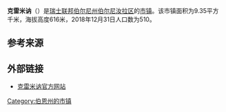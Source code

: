 {{noteTA|G1=瑞士地名}}
{{Infobox settlement
| name = 克雷米讷
| native_name = {{lang|fr|Crémines}}
| settlement_type = [[市镇_(瑞士)|瑞士市镇]]
| image_skyline = Cremines 145.JPG
| image_caption = 克雷米讷风光
| image_seal = Cremines-coat of arms.svg
| image_map = Karte Gemeinde Crémines 2015.png
| map_caption = 克雷米讷在伯尔尼汝拉区的位置
| pushpin_map = Switzerland
| pushpin_relief = Switzerland relief location map.jpg
| pushpin_label_position = right
| pushpin_map_caption = 克雷米讷在瑞士的位置
| subdivision_type = 国家
| subdivision_name = {{CHE}}
| subdivision_type1 = [[瑞士行政区划|州]]
| subdivision_name1 = {{flagicon|Bern|size=16px}} [[伯尔尼州|伯尔尼州]]
| subdivision_type2 = [[区_(瑞士)|区]]
| subdivision_name2 = [[伯尔尼汝拉区|伯尔尼汝拉区]]
| elevation_m = 616
| area_footnotes = <ref name=面积>{{cite web|url=https://www.bfs.admin.ch/bfs/de/home/statistiken/raum-umwelt/bodennutzung-bedeckung/gesamtspektrum-regionalen-stufen/gemeinden.html|title=Arealstatistik Standard - Gemeinden nach 4 Hauptbereichen|trans_title=瑞士联邦按四种用地类型划分的市镇面积统计表|date=2018-11-26|publisher=[[瑞士联邦统计署|瑞士联邦统计署]]|language=de|accessdate=2019-12-03|archive-date=2019-11-15|archive-url=https://web.archive.org/web/20191115011326/https://www.bfs.admin.ch/bfs/de/home/statistiken/raum-umwelt/bodennutzung-bedeckung/gesamtspektrum-regionalen-stufen/gemeinden.html|dead-url=no}}</ref>
| area_total_km2 = 9.35
| population_as_of = 2018年12月31日
| population_footnotes = <ref>{{cite web|url=https://www.bfs.admin.ch/bfs/de/home/statistiken/bevoelkerung.assetdetail.7966022.html|title=Ständige Wohnbevölkerung nach Staatsangehörigkeitskategorie, Geschlecht und Gemeinde, Provisorische Jahresergebnisse, 2018|trans_title=瑞士联邦2018年按国籍、性别和市镇划分的常住人口统计表|date=2019-04-09|publisher=[[瑞士联邦统计署|瑞士联邦统计署]]|language=de|accessdate=2019-12-03|archive-date=2019-04-11|archive-url=https://web.archive.org/web/20190411063248/https://www.bfs.admin.ch/bfs/de/home/statistiken/bevoelkerung.assetdetail.7966022.html|dead-url=no}}</ref>
| population_total = 510
| population_density_km2 = auto
| timezone = [[欧洲中部时间|CET]]
| utc_offset = +1
| timezone_DST = [[欧洲中部夏令时间|CEST]]
| utc_offset_DST = +2
| coordinates = {{coord|47|17|0|N|7|26|23|E|region:|display=inline,title}}
| postal_code_type = [[瑞士邮政编码系统|邮政编码]]
| postal_code = 2746
| blank_name = [[瑞士市镇官方编号|官方编号]]
| blank_info = 0691
| website = {{url|www.cremines.ch}}
}}

'''克雷米讷'''（{{lang-fr|Crémines}}）是[[瑞士联邦|瑞士联邦]][[伯尔尼州|伯尔尼州]][[伯尔尼汝拉区|伯尔尼汝拉区]]的[[市镇_(瑞士)|市镇]]。该市镇面积为9.35平方千米，海拔高度616米，2018年12月31日人口数为510。

== 参考来源 ==
{{reflist}}

== 外部链接 ==
* [https://web.archive.org/web/20190616125935/http://www.cremines.ch/ 克雷米讷官方网站] {{fr icon}}

{{Switzerland-geo-stub}}
{{伯尔尼州区划}}
{{DEFAULTSORT:Crémines}}
[[Category:伯恩州的市镇|Category:伯恩州的市镇]]